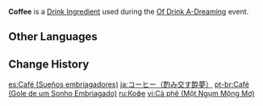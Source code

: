 {{Item Infobox
|id           = 410001
|title        = Coffee
|image        = Item Coffee (Of Drink A-Dreaming).png
|type         = Drink Ingredients
|group        = Event Items
|description  = Richly-flavored coffee made using complex processes suck as grinding and drip filtration.
|quality      = 1
|event        = Of Drink A-Dreaming
}}
'''Coffee''' is a [[Drink Ingredient]] used during the [[Of Drink A-Dreaming]] event.

==Other Languages==
{{Other Languages
|default_hidden = 1
|en      = Coffee
|zhs     = 咖啡
|zhs_rm  = Kāfēi
|zht     = 咖啡
|zht_rm  = Kāfēi
|ja      = コーヒー
|ja_rm   = Koohii
|ko      = 커피
|ko_rm   = Keopi
|es      = Café
|fr      = Café
|ru      = Кофе
|th      = Coffee
|vi      = Cà phê
|de      = Kaffee
|id      = Kopi
|pt      = Café
|tr      = Kahve
|it      = Caffè
}}

==Change History==
{{Change History|2.5}}

[[es:Café (Sueños embriagadores)]]
[[ja:コーヒー（酌み交す酔夢）]]
[[pt-br:Café (Gole de um Sonho Embriagado)]]
[[ru:Кофе]]
[[vi:Cà phê (Một Ngụm Mộng Mơ)]]